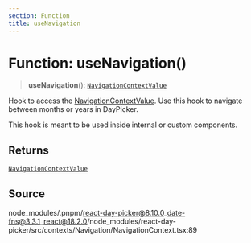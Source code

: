 ```yaml
---
section: Function
title: useNavigation
---
```


# Function: useNavigation()

> **useNavigation**(): [`NavigationContextValue`](/docs/api/main/interfaces/NavigationContextValue.mdx)

Hook to access the [NavigationContextValue](/docs/api/main/interfaces/NavigationContextValue.mdx). Use this hook to navigate
between months or years in DayPicker.

This hook is meant to be used inside internal or custom components.

## Returns

[`NavigationContextValue`](/docs/api/main/interfaces/NavigationContextValue.mdx)

## Source

node\_modules/.pnpm/react-day-picker@8.10.0\_date-fns@3.3.1\_react@18.2.0/node\_modules/react-day-picker/src/contexts/Navigation/NavigationContext.tsx:89
